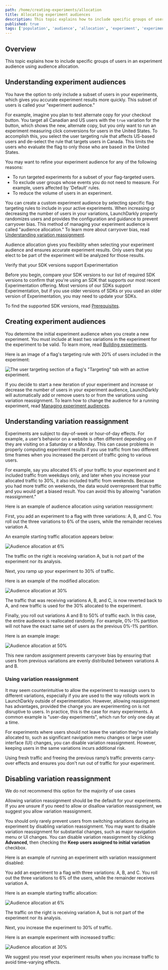 ```yaml
---
path: /home/creating-experiments/allocation
title: Allocating experiment audiences
description: This topic explains how to include specific groups of users in an experiment audience using audience allocation.
published: true
tags: ['population', 'audience', 'allocation', 'experiment', 'experimentation', 'enterprise']
---
```


## Overview

This topic explains how to include specific groups of users in an experiment audience using audience allocation.

## Understanding experiment audiences

You have the option to only include a subset of users in your experiments, which gives you accurate experiment results more quickly. This subset of users is called your "experiment audience."

For example, imagine you plan to test alternate copy for your checkout button. You target all Canadian and US users with the `true` variation for the button, which shows the new, alternate copy, but you only want to run an experiment measuring click conversions for users in the United States. To accomplish this, you select the user targeting rule that affects US-based users and de-select the rule that targets users in Canada. This limits the users who evaluate the flag to only those who are based in the United States.

You may want to refine your experiment audience for any of the following reasons:

- To run targeted experiments for a subset of your flag-targeted users.
- To exclude user groups whose events you do not need to measure. For example, users affected by 'Default' rules.
- To reduce the volume of users in an experiment.

You can create a custom experiment audience by selecting specific flag targeting rules to include in your active experiments. When increasing or decreasing the number of users in your variations, LaunchDarkly properly randomizes users and provides the configuration and guidance to prevent carryover bias. This method of managing your experiment audience is called "audience allocation." To learn more about carryover bias, read [Understanding variation reassignment](#understanding-variation-reassignment).

Audience allocation gives you flexibility when selecting your experiment audience and ensures accurate experiment results. Only users that you elect to be part of the experiment will be analyzed for those results.

<Callout intent="info">
<CalloutTitle>Verify that your SDK versions support Experimentation</CalloutTitle>
<CalloutDescription>

Before you begin, compare your SDK versions to our list of required SDK versions to confirm that you're using an SDK that supports our most recent Experimentation offering. Most versions of our SDKs support Experimentation, but if you use older versions of SDKs or you used an older version of Experimentation, you may need to update your SDKs.

To find the supported SDK versions, read [Prerequisites](/home/about-experimentation#prerequisites).

</CalloutDescription>
</Callout>

## Creating experiment audiences

You determine the initial experiment audience when you create a new experiment. You must include at least two variations in the experiment for the experiment to be valid. To learn more, read [Building experiments](/home/creating-experiments#building-experiments).

Here is an image of a flag's targeting rule with 20% of users included in the experiment:

![The user targeting section of a flag's "Targeting" tab with an active experiment.](experiment-builder-set-audience.png)

If you decide to start a new iteration of your experiment and increase or decrease the number of users in your experiment audience, LaunchDarkly will automatically add or remove users to or from the variations using variation reassignment. To learn how to change the audience for a running experiment, read [Managing experiment audiences](/home/analyzing-experiments/managing#managing-experiment-audiences).

## Understanding variation reassignment

Experiments are subject to day-of-week or hour-of-day effects. For example, a user’s behavior on a website is often different depending on if they are visiting on a Saturday or a Monday. This can cause problems in properly computing experiment results if you use traffic from two different time frames when you increased the percent of traffic going to various users.

For example, say you allocated 6% of your traffic to your experiment and it included traffic from weekdays only, and later when you increase your allocated traffic to 30%, it also included traffic from weekends. Because you had more traffic on weekends, the data would overrepresent that traffic and you would get a biased result. You can avoid this by allowing "variation reassignment."

Here is an example of audience allocation using variation reassignment:

First, you add an experiment to a flag with three variations: A, B, and C. You roll out the three variations to 6% of the users, while the remainder receives variation A.

An example starting traffic allocation appears below:

![Audience allocation at 6%](experiment-allocation-six-percent.png)

The traffic on the right is receiving variation A, but is not part of the experiment nor its analysis.

Next, you ramp up your experiment to 30% of traffic.

Here is an example of the modified allocation:

![Audience allocation at 30%](experiment-allocation-thirty-percent.png)

The traffic that was receiving variations A, B, and C, is now reverted back to A, and new traffic is used for the 30% allocated to the experiment.

Finally, you roll out variations A and B to 50% of traffic each. In this case, the entire audience is reallocated randomly. For example, 0%-1% partition will not have the exact same set of users as the previous 0%-1% partition.

Here is an example image:

![Audience allocation at 50%](experiment-allocation-fifty-percent.png)

This new random assignment prevents carryover bias by ensuring that users from previous variations are evenly distributed between variations A and B.

### Using variation reassignment

It may seem counterintuitive to allow the experiment to reassign users to different variations, especially if you are used to the way rollouts work in LaunchDarkly outside of experimentation. However, allowing reassignment has advantages, provided the change you are experimenting on is not disruptive to users. In practice, this is the case for many experiments. A common example is "user-day experiments", which run for only one day at a time.

For experiments where users should not leave the variation they're initially allocated to, such as significant navigation menu changes or large user interface (UI) changes, you can disable variation reassignment. However, keeping users in the same variations incurs additional risk.

Using fresh traffic and freeing the previous ramp’s traffic prevents carry-over effects and ensures you don't run out of traffic for your experiment.

## Disabling variation reassignment

<Callout intent="alert">
<CalloutTitle>We do not recommend this option for the majority of use cases</CalloutTitle>
<CalloutDescription>

Allowing variation reassignment should be the default for your experiments. If you are unsure if you need to allow or disallow variation reassignment, we suggest you allow variation reassignment.

</CalloutDescription>
</Callout>

You should only rarely prevent users from switching variations during an experiment by disabling variation reassignment. You may want to disable variation reassignment for substantial changes, such as major navigation menu or UI changes. You can disable variation reassignment by clicking **Advanced**, then checking the **Keep users assigned to initial variation** checkbox.

Here is an example of running an experiment with variation reassignment disabled:

You add an experiment to a flag with three variations: A, B, and C. You roll out the three variations to 6% of the users, while the remainder receives variation A.

Here is an example starting traffic allocation:

![Audience allocation at 6%](experiment-allocation-six-percent.png)

The traffic on the right is receiving variation A, but is not part of the experiment nor its analysis.

Next, you increase the experiment to 30% of traffic.

Here is an example experiment with increased traffic:

![Audience allocation at 30%](experiment-allocation-thirty-percent-no-reshuffle.png)

We suggest you reset your experiment results when you increase traffic to avoid time-varying effects.
